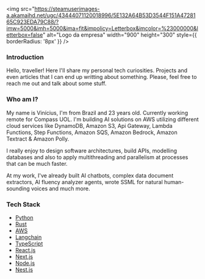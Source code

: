
<img src="https://steamuserimages-a.akamaihd.net/ugc/43444071120018996/5E132A64B53D3544F151A4728165C923EDA79C88/?imw=5000&imh=5000&ima=fit&impolicy=Letterbox&imcolor=%23000000&letterbox=false" alt="Logo da empresa" width="900" height="300" style={{ borderRadius: '8px' }} />

### Introduction
Hello, traveller! Here I'll share my personal tech curiosities. Projects and even articles that I can end up writting about something. Please, feel free to reach me out and talk about some stuff.  

### Who am I?
My name is Vinícius, I'm from Brazil and 23 years old. Currently working remote for Compass UOL. I'm building AI solutions on AWS utilizing different cloud services like DynamoDB, Amazon S3, Api Gateway, Lambda Functions, Step Functions, Amazon SQS, Amazon Bedrock, Amazon Textract & Amazon Polly.

I really enjoy to design software architectures, build APIs, modelling databases and also to apply multithreading and parallelism at processes that can be much faster.

At my work, I've already built AI chatbots, complex data document extractors, AI fluency analyzer agents, wrote SSML for natural human-sounding voices and much more.

### Tech Stack
- [Python](https://docs.python.org/3/)
- [Rust](https://www.rust-lang.org/)
- [AWS](https://docs.aws.amazon.com/)
- [Langchain](https://www.langchain.com/)
- [TypeScript](https://www.typescriptlang.org/)
- [React.js](https://react.dev/)
- [Next.js](https://nextjs.org/)
- [Node.js](https://nodejs.org/pt)
- [Nest.js](https://docs.nestjs.com/)